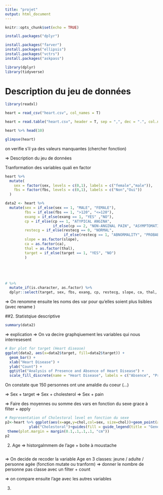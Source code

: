 ---
title: "projet"
output: html_document
---

```{r setup, include=FALSE}
knitr::opts_chunk$set(echo = TRUE)
```

```{r}
install.packages("dplyr")

install.packages("farver")
install.packages("ellipsis")
install.packages("vctrs")
install.packages("askpass")

library(dplyr)
library(tidyverse)
```

# Description du jeu de données

```{r}
library(readxl)

heart = read_csv("heart.csv", col_names = T)
```

```{r}
heart = read.table("heart.csv", header = T, sep = ",", dec = ".", col.names  =  c("age","sex","cp","trestbps","chol","fbs","restecg","thalach","exang","oldpeak","slope","ca","thal","target"), row.names = NULL)
```

```{r}
heart %>% head(10)
```


```{r}
glimpse(heart)
```
on verifie s'il ya des valeurs manquantes (chercher fonction)

=> Description du jeu de données

Tranformation des variables quali en factor 
```{r}
heart %>%
  mutate(
    sex = factor(sex, levels = c(0,1), labels = c("female","male")),
    fbs = factor(fbs, levels = c(0,1), labels = c("Non","Oui"))
  )

```


```{r}
data2 <- heart %>% 
  mutate(sex = if_else(sex == 1, "MALE", "FEMALE"),
         fbs = if_else(fbs == 1, ">120", "<=120"),
         exang = if_else(exang == 1, "YES" ,"NO"),
         cp = if_else(cp == 1, "ATYPICAL ANGINA",
                      if_else(cp == 2, "NON-ANGINAL PAIN", "ASYMPTOMATIC")),
         restecg = if_else(restecg == 0, "NORMAL",
                           if_else(restecg == 1, "ABNORMALITY", "PROBABLE OR DEFINITE")),
         slope = as.factor(slope),
         ca = as.factor(ca),
         thal = as.factor(thal),
         target = if_else(target == 1, "YES", "NO")
         )





# %>% 
  mutate_if(is.character, as.factor) %>% 
  dplyr::select(target, sex, fbs, exang, cp, restecg, slope, ca, thal, everything())
```

=> On renomme ensuite les noms des var pour qu'elles soient plus lisibles (avec rename )

##2. Statistqiue descriptive
```{r}
summary(data2)
```
=> explication 
=> On va decire graphqiuement les variables qui nous interresesent 


```{r}
# Bar plot for target (Heart disease) 
ggplot(data2, aes(x=data2$target, fill=data2$target)) + 
  geom_bar() +
  xlab("Heart Disease") +
  ylab("Count") +
  ggtitle("Analysis of Presence and Absence of Heart Disease") +
  scale_fill_discrete(name = "Heart Disease", labels = c("Absence", "Presence"))

```

On constate que 150 personnes ont une amaldie du coeur (...)

=> Sex + target
=> Sex + cholesterol
=> Sex + pain 

=> Faire des moyennes ou somme des vars en fonction du sexe grace à filter + apply

```{r}

# Representation of Cholestoral level en fonction du sexe
p2<-heart %>% ggplot(aes(x=age,y=chol,col=sex, size=chol))+geom_point(alpha=0.7)+xlab("Age") + 
           ylab("Cholestoral")+guides(fill = guide_legend(title = "Gender"))+
 theme(plot.margin = margin(0.1,.1,.1,.1, "cm"))
p2


```


2) Age 
=> historgalmmem de l'age + boite à moustache 

```{r}

```


=> On decide de recoder la variable Age en 3 classes: jeune / adulte / personne agée 
(fonction mutate ou tranform)
=> donner le nombre de personne pas classe avec un filter + count 

=> on compare ensuite l'age avec les autres variables 

3) 
